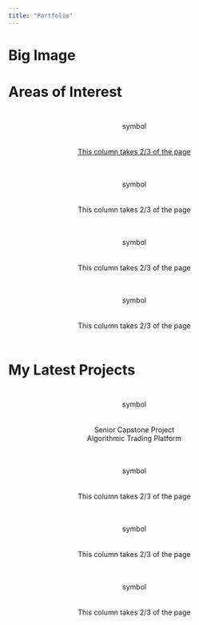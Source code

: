 ```yaml
---
title: "Portfolio"
---
```


# Big Image


# Areas of Interest

::: {.grid}

::: {.g-col-6 .g-row-6 .border style="text-align: center; padding: 10px;"}
symbol
<br>
<br>
<br>
<a href="machinelearning.qmd" >This column takes 2/3 of the page</a>


:::


::: {.g-col-6 .g-row-6 .border style="text-align: center; padding: 10px;"}
symbol
<br>
<br>
<br>
This column takes 2/3 of the page 



:::

::: {.g-col-6 .g-row-6 .border style="text-align: center; padding: 10px;"}
symbol
<br>
<br>
<br>
This column takes 2/3 of the page



:::

::: {.g-col-6 .g-row-6 .border style="text-align: center; padding: 10px;"}
symbol
<br>
<br>
<br>
This column takes 2/3 of the page



:::

:::


# My Latest Projects

::: {.grid}

::: {.g-col-6 .g-row-6 .border style="text-align: center; padding: 10px;"}
symbol
<br>
<br>
<br>
Senior Capstone Project <br>
Algorithmic Trading Platform


:::


::: {.g-col-6 .g-row-6 .border style="text-align: center; padding: 10px;"}
symbol
<br>
<br>
<br>
This column takes 2/3 of the page 



:::

::: {.g-col-6 .g-row-6 .border style="text-align: center; padding: 10px;"}
symbol
<br>
<br>
<br>
This column takes 2/3 of the page



:::

::: {.g-col-6 .g-row-6 .border style="text-align: center; padding: 10px;"}
symbol
<br>
<br>
<br>
This column takes 2/3 of the page



:::

:::